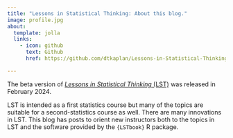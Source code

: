 ```yaml
---
title: "Lessons in Statistical Thinking: About this blog."
image: profile.jpg
about:
  template: jolla
  links:
    - icon: github
      text: Github
      href: https://github.com/dtkaplan/Lessons-in-Statistical-Thinking

---
```


The beta version of [*Lessons in Statistical Thinking* (LST)](dtkaplan.github.io/Lessons-in-statistical-thinking) was released in February 2024.

LST is intended as a first statistics course but many of the topics are suitable for a second-statistics course as well. There are many innovations in LST. This blog has posts to orient new instructors both to the topics in LST and the software provided by the `{LSTbook}` R package.
